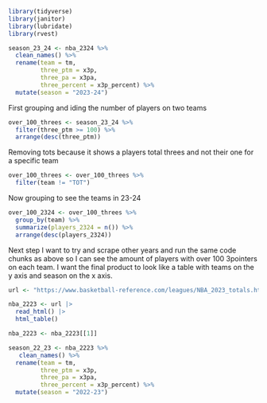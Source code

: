 ```r
library(tidyverse)
library(janitor)
library(lubridate)
library(rvest)
```


```r
season_23_24 <- nba_2324 %>% 
  clean_names() %>% 
  rename(team = tm,
         three_ptm = x3p,
         three_pa = x3pa,
         three_percent = x3p_percent) %>% 
  mutate(season = "2023-24")
```

First grouping and iding the number of players on two teams
```r
over_100_threes <- season_23_24 %>% 
  filter(three_ptm >= 100) %>% 
  arrange(desc(three_ptm))
```

Removing tots because it shows a players total threes and not their one for a specific team
```r
over_100_threes <- over_100_threes %>% 
  filter(team != "TOT")

```

Now grouping to see the teams in 23-24
```r
over_100_2324 <- over_100_threes %>% 
  group_by(team) %>% 
  summarize(players_2324 = n()) %>% 
  arrange(desc(players_2324))

```

Next step
I want to try and scrape other years and run the same code chunks as above so I can see the amount of players with over 100 3pointers on each team. I want the final product to look like a table with teams on the y axis and season on the x axis.

```r
url <- "https://www.basketball-reference.com/leagues/NBA_2023_totals.html"

nba_2223 <- url |>
  read_html() |>
  html_table()

nba_2223 <- nba_2223[[1]]
```

```r
season_22_23 <- nba_2223 %>% 
   clean_names() %>% 
  rename(team = tm,
         three_ptm = x3p,
         three_pa = x3pa,
         three_percent = x3p_percent) %>% 
  mutate(season = "2022-23")
```



